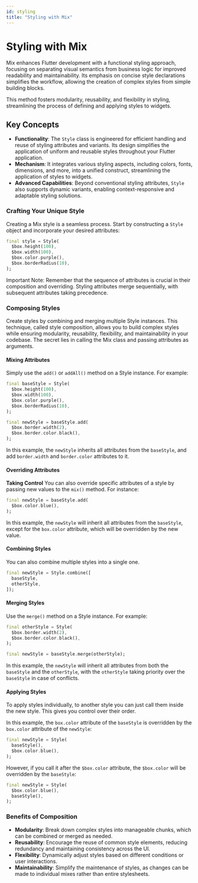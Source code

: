 ```yaml
---
id: styling
title: "Styling with Mix"
---
```



# Styling with Mix

Mix enhances Flutter development with a functional styling approach, focusing on separating visual semantics from business logic for improved readability and maintainability. Its emphasis on concise style declarations simplifies the workflow, allowing the creation of complex styles from simple building blocks.

This method fosters modularity, reusability, and flexibility in styling, streamlining the process of defining and applying styles to widgets.

## Key Concepts

- **Functionality**: The `Style` class is engineered for efficient handling and reuse of styling attributes and variants. Its design simplifies the application of uniform and reusable styles throughout your Flutter application.
- **Mechanism**: It integrates various styling aspects, including colors, fonts, dimensions, and more, into a unified construct, streamlining the application of styles to widgets.
- **Advanced Capabilities**: Beyond conventional styling attributes, `Style` also supports dynamic variants, enabling context-responsive and adaptable styling solutions.

### **Crafting Your Unique Style**

Creating a Mix style is a seamless process. Start by constructing a `Style` object and incorporate your desired attributes:

```dart
final style = Style(
  $box.height(100),
  $box.width(100),
  $box.color.purple(),
  $box.borderRadius(10),
);
```

<Callout emoji="⚠️">
  Important Note: Remember that the sequence of attributes is crucial in their
  composition and overriding. Styling attributes merge sequentially, with
  subsequent attributes taking precedence.
</Callout>

### **Composing Styles**

Create styles by combining and merging multiple Style instances. This technique, called style composition, allows you to build complex styles while ensuring modularity, reusability, flexibility, and maintainability in your codebase. The secret lies in calling the Mix class and passing attributes as arguments.

#### **Mixing Attributes**

Simply use the `add()` or `addAll()` method on a Style instance. For example:

```dart
final baseStyle = Style(
  $box.height(100),
  $box.width(100),
  $box.color.purple(),
  $box.borderRadius(10),
);

final newStyle = baseStyle.add(
  $box.border.width(2),
  $box.border.color.black(),
);
```

In this example, the `newStyle` inherits all attributes from the `baseStyle`, and add `border.width` and `border.color` attributes to it.

#### **Overriding Attributes**

**Taking Control** You can also override specific attributes of a style by passing new values to the `mix()` method. For instance:

```dart
final newStyle = baseStyle.add(
  $box.color.blue(),
);
```

In this example, the `newStyle` will inherit all attributes from the `baseStyle`, except for the `box.color` attribute, which will be overridden by the new value.

#### **Combining Styles**

You can also combine multiple styles into a single one.

```dart
final newStyle = Style.combine([
  baseStyle,
  otherStyle,
]);
```

#### Merging Styles

Use the `merge()` method on a Style instance. For example:

```dart
final otherStyle = Style(
  $box.border.width(2),
  $box.border.color.black(),
);

final newStyle = baseStyle.merge(otherStyle);
```

In this example, the `newStyle` will inherit all attributes from both the `baseStyle` and the `otherStyle`, with the `otherStyle` taking priority over the `baseStyle` in case of conflicts.
#### Applying Styles

To apply styles individually, to another style you can just call them inside the new style. This gives you control over their order.

In this example, the `box.color` attribute of the `baseStyle` is overridden by the `box.color` attribute of the `newStyle`:

```dart
final newStyle = Style(
  baseStyle(),
  $box.color.blue(),
);
```

However, if you call it after the `$box.color` attribute, the `$box.color` will be overridden by the `baseStyle`:

```dart
final newStyle = Style(
  $box.color.blue(),
  baseStyle(),
);
```

### **Benefits of Composition**

- **Modularity**: Break down complex styles into manageable chunks, which can be combined or merged as needed.
- **Reusability**: Encourage the reuse of common style elements, reducing redundancy and maintaining consistency across the UI.
- **Flexibility**: Dynamically adjust styles based on different conditions or user interactions.
- **Maintainability**: Simplify the maintenance of styles, as changes can be made to individual mixes rather than entire stylesheets.
